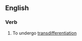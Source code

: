 ==English==

===Verb===
{{en-verb|transdifferentiat}}

# {{context|intransitive|lang=en}} To undergo [[transdifferentiation]]